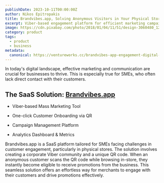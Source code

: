 ```yaml
---
publishDate: 2023-10-11T00:00:00Z
author: Nikos Epitropakis
title: Brandvibes.app, Solving Anonymous Visitors in Your Physical Store
excerpt: Viber-based engagement platform for efficient marketing campaigns, facilitating seamless communication with a wide audience.
image: https://cdn.pixabay.com/photo/2018/01/04/11/51/design-3060480_1280.jpg
category: product
tags:
  - product
  - business
metadata:
  canonical: https://ventureworks.cc/brandvibes-app-engagement-digital-platform
---
```


In today's digital landscape, effective marketing and communication are crucial for businesses to thrive. This is especially true for SMEs, who often lack direct contact with their customers.

## The SaaS Solution: [Brandvibes.app](#)

- Viber-based Mass Marketing Tool

- One-click Customer Onboarding via QR

- Campaign Management Platform

- Analytics Dashboard & Metrics


Brandvibes.app is a SaaS platform tailored for SMEs facing challenges in customer engagement, particularly in physical stores. The solution involves creating a corporate Viber community and a unique QR code. When an anonymous customer scans the QR code while browsing in-store, they instantly become eligible to receive promotions from the business. This seamless solution offers an effortless way for merchants to engage with their customers and drive promotions effectively.